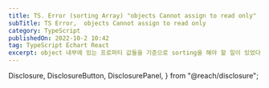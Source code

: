```yaml
---
title: TS. Error (sorting Array) "objects Cannot assign to read only"
subTitle: TS Error,  objects Cannot assign to read only
category: TypeScript
publishedOn: 2022-10-2 10:42
tag: TypeScript Echart React
excerpt: object 내부에 있는 프로퍼티 값들을 기준으로 sorting을 해야 할 일이 있었다. 그런데 objects Cannot assign to read only property '2' of object '[object Array] 라는 오류가 발생하였다. 이를 해결하기 위해 아래의 방법을 찾아 보았다.
---
```



  Disclosure,
  DisclosureButton,
  DisclosurePanel,
} from "@reach/disclosure";

<Meta title="TS. Error (sorting Array) objects Cannot assign to read only" />

<Title
  title={"TS. Error (sorting Array) objects Cannot assign to read only"}
  subTitle={"TS Error,  objects Cannot assign to read only"}
  date={"2022-10-2 10:42"}
/>

**object 내부에 있는 프로퍼티 값들을 기준으로 sorting**을 해야 할 일이 있었다. 그런데 _**objects Cannot assign to read only property '2' of object '\[object Array\]**_ 라는 오류가 발생하였다. 이를 해결하기 위해 아래의 방법을 찾아 보았다.

**문제 원인**

**stackoverflow에서 찾은 답변은 아래와 같았다.**

> The array is [frozen](https://developer.mozilla.org/en-US/docs/Web/JavaScript/Reference/Global_Objects/Object/freeze) in [strict mode](https://developer.mozilla.org/en-US/docs/Web/JavaScript/Reference/Strict_mode), you'll need to copy the array before sorting it:

```
array = array.slice().sort((a, b) => b.stats.speed - a.stats.speed)
```

그래서 위와 같은 방법으로 array를 복사한 뒤에 sorting을 해당 프로퍼티의 값을 기준으로 내림차순 정렬을 했다.

```
data = data.slice().sort(function(a, b)  {
        return (b.pcCnt+b.mobileCnt) - (a.pcCnt+a.mobileCnt);
    });
```

**참고글**

[Error while sorting array of objects Cannot assign to read only property '2' of object '\[object Array\]'](https://stackoverflow.com/questions/53420055/error-while-sorting-array-of-objects-cannot-assign-to-read-only-property-2-of)
